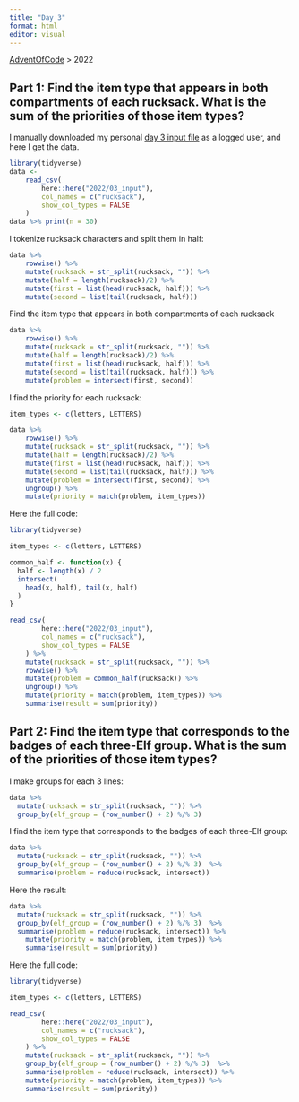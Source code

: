```yaml
---
title: "Day 3"
format: html
editor: visual
---
```


[AdventOfCode](https://jrosell.github.io/AdventOfCode/) \> 2022

## Part 1: Find the item type that appears in both compartments of each rucksack. What is the sum of the priorities of those item types?

I manually downloaded my personal [day 3 input file](https://adventofcode.com/2022/day/3) as a logged user, and here I get the data.

```r
library(tidyverse)
data <- 
    read_csv(
        here::here("2022/03_input"),
        col_names = c("rucksack"),
        show_col_types = FALSE
    )
data %>% print(n = 30)
```

I tokenize rucksack characters and split them in half:

```r
data %>% 
    rowwise() %>% 
    mutate(rucksack = str_split(rucksack, "")) %>% 
    mutate(half = length(rucksack)/2) %>% 
    mutate(first = list(head(rucksack, half))) %>% 
    mutate(second = list(tail(rucksack, half)))
```

Find the item type that appears in both compartments of each rucksack

```r
data %>% 
    rowwise() %>% 
    mutate(rucksack = str_split(rucksack, "")) %>% 
    mutate(half = length(rucksack)/2) %>% 
    mutate(first = list(head(rucksack, half))) %>% 
    mutate(second = list(tail(rucksack, half))) %>% 
    mutate(problem = intersect(first, second))
```

I find the priority for each rucksack:

```r
item_types <- c(letters, LETTERS)

data %>% 
    rowwise() %>% 
    mutate(rucksack = str_split(rucksack, "")) %>% 
    mutate(half = length(rucksack)/2) %>% 
    mutate(first = list(head(rucksack, half))) %>% 
    mutate(second = list(tail(rucksack, half))) %>% 
    mutate(problem = intersect(first, second)) %>% 
    ungroup() %>% 
    mutate(priority = match(problem, item_types))

```

Here the full code:

```r
library(tidyverse)

item_types <- c(letters, LETTERS)

common_half <- function(x) {
  half <- length(x) / 2
  intersect(
    head(x, half), tail(x, half)
  )
}

read_csv(
        here::here("2022/03_input"),
        col_names = c("rucksack"),
        show_col_types = FALSE
    ) %>% 
    mutate(rucksack = str_split(rucksack, "")) %>% 
    rowwise() %>% 
    mutate(problem = common_half(rucksack)) %>% 
    ungroup() %>% 
    mutate(priority = match(problem, item_types)) %>% 
    summarise(result = sum(priority))
```

## Part 2: Find the item type that corresponds to the badges of each three-Elf group. What is the sum of the priorities of those item types?

I make groups for each 3 lines:

```r
data %>% 
  mutate(rucksack = str_split(rucksack, "")) %>% 
  group_by(elf_group = (row_number() + 2) %/% 3)
```

I find the item type that corresponds to the badges of each three-Elf group:

```r
data %>% 
  mutate(rucksack = str_split(rucksack, "")) %>% 
  group_by(elf_group = (row_number() + 2) %/% 3)  %>% 
  summarise(problem = reduce(rucksack, intersect))

```

Here the result:

```r
data %>% 
  mutate(rucksack = str_split(rucksack, "")) %>% 
  group_by(elf_group = (row_number() + 2) %/% 3)  %>% 
  summarise(problem = reduce(rucksack, intersect)) %>% 
    mutate(priority = match(problem, item_types)) %>% 
    summarise(result = sum(priority))
```

Here the full code:

```r
library(tidyverse)

item_types <- c(letters, LETTERS)

read_csv(
        here::here("2022/03_input"),
        col_names = c("rucksack"),
        show_col_types = FALSE
    ) %>% 
    mutate(rucksack = str_split(rucksack, "")) %>% 
    group_by(elf_group = (row_number() + 2) %/% 3)  %>% 
    summarise(problem = reduce(rucksack, intersect)) %>% 
    mutate(priority = match(problem, item_types)) %>% 
    summarise(result = sum(priority))
```
